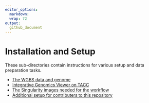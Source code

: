 ```yaml
---
editor_options: 
  markdown: 
  wrap: 72
output:
  github_document
---
```


# Installation and Setup

These sub-directories contain instructions for various setup and data preparation tasks.

- [The WGBS data and genome](setup/wgbs_setup)
- [Integrative Genomics Viewer on TACC](setup/igv)
- [The Singularity images needed for the workflow](setup/docker)
- [Additional setup for contributers to this repository](setup/dev)